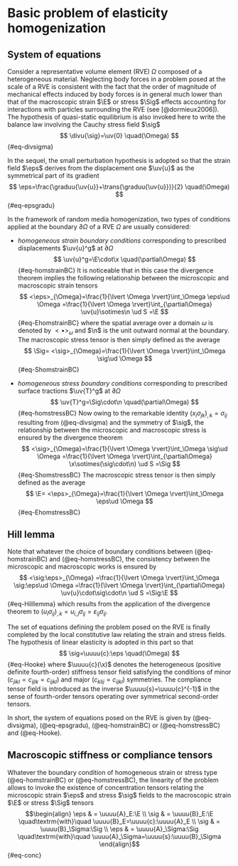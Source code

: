 # Basic problem of elasticity homogenization {#sec-basics_elas}

## System of equations {#sec-basics_elas_sys_eq}

Consider a representative volume element (RVE) $\Omega$ composed of a heterogeneous material. Neglecting body forces in a problem posed at the scale of a RVE is consistent with the fact that the order of magnitude of mechanical effects induced by body forces is in general much lower than that of the macroscopic strain $\E$ or stress $\Sig$ effects accounting for interactions with particles surrounding the RVE (see [@dormieux2006]). The hypothesis of quasi-static equilibrium is also invoked here to write the balance law involving the Cauchy stress field $\sig$
$$
\divu{\sig}=\uv{0} \quad(\Omega)
$${#eq-divsigma}

In the sequel, the small perturbation hypothesis is adopted so that the strain field $\eps$ derives from the displacement one $\uv{u}$ as the symmetrical part of its gradient
$$
\eps=\frac{\graduu{\uv{u}}+\trans{\graduu{\uv{u}}}}{2} \quad(\Omega)
$${#eq-epsgradu}

In the framework of random media homogenization, two types of conditions applied at the boundary $\partial\Omega$ of a RVE $\Omega$ are usually considered:

- *homogeneous strain boundary conditions* corresponding to prescribed displacements $\uv{u}^g$ at $\partial\Omega$
$$
\uv{u}^g=\E\cdot\x \quad(\partial\Omega)
$${#eq-homstrainBC}
It is noticeable that in this case the divergence theorem implies the following relationship between the microscopic and macroscopic strain tensors
$$
<\eps>_{\Omega}=\frac{1}{\lvert \Omega \rvert}\int_\Omega \eps\ud \Omega
=\frac{1}{\lvert \Omega \rvert}\int_{\partial\Omega} \uv{u}\sotimes\n \ud S
=\E
$${#eq-EhomstrainBC}
where the spatial average over a domain $\omega$ is denoted by $<\bullet>_\omega$ and $\n$ is the unit outward normal at the boundary.
The macroscopic stress tensor is then simply defined as the average
$$
\Sig=
<\sig>_{\Omega}=\frac{1}{\lvert \Omega \rvert}\int_\Omega \sig\ud \Omega
$${#eq-ShomstrainBC}

- *homogeneous stress boundary conditions* corresponding to prescribed surface tractions $\uv{T}^g$ at $\partial\Omega$
$$
\uv{T}^g=\Sig\cdot\n \quad(\partial\Omega)
$${#eq-homstressBC}
Now owing to the remarkable identity $(x_i\sigma_{jk})_{,k}=\sigma_{ij}$ resulting from (@eq-divsigma) and the symmetry of $\sig$, the relationship between the microscopic and macroscopic stress is ensured by the divergence theorem
$$
<\sig>_{\Omega}=\frac{1}{\lvert \Omega \rvert}\int_\Omega \sig\ud \Omega
=\frac{1}{\lvert \Omega \rvert}\int_{\partial\Omega} \x\sotimes(\sig\cdot\n) \ud S
=\Sig
$${#eq-ShomstressBC}
The macroscopic stress tensor is then simply defined as the average
$$
\E=
<\eps>_{\Omega}=\frac{1}{\lvert \Omega \rvert}\int_\Omega \eps\ud \Omega
$${#eq-EhomstressBC}

::: {.callout-note}
## Hill lemma

Note that whatever the choice of boundary conditions between (@eq-homstrainBC) and (@eq-homstressBC), the consistency between the microscopic and macroscopic works is ensured by
$$
<\sig:\eps>_{\Omega}
=\frac{1}{\lvert \Omega \rvert}\int_\Omega \sig:\eps\ud \Omega
=\frac{1}{\lvert \Omega \rvert}\int_{\partial\Omega} \uv{u}\cdot\sig\cdot\n \ud S
=\Sig:\E
$${#eq-Hilllemma}
which results from the application of the divergence theorem to $(u_i\sigma_{ij})_{,k}=u_{i,j}\sigma_{ij}=\varepsilon_{ij}\sigma_{ij}$.
:::

The set of equations defining the problem posed on the RVE is finally completed by the local constitutive law relating the strain and stress fields. The hypothesis of linear elasticity is adopted in this part so that
$$
\sig=\uuuu{c}:\eps \quad(\Omega)
$${#eq-Hooke}
where $\uuuu{c}(\x)$ denotes the heterogeneous (positive definite fourth-order) stiffness tensor field satisfying the conditions of minor ($c_{jikl}=c_{ijlk}=c_{ijkl}$) and major ($c_{klij}=c_{ijkl}$) symmetries. The compliance tensor field is introduced as the inverse $\uuuu{s}=\uuuu{c}^{-1}$ in the sense of fourth-order tensors operating over symmetrical second-order tensors.

In short, the system of equations posed on the RVE is given by (@eq-divsigma), (@eq-epsgradu), (@eq-homstrainBC) or (@eq-homstressBC) and (@eq-Hooke).

## Macroscopic stiffness or compliance tensors {#sec-basics_elas_mac_stiff}

Whatever the boundary condition of homogeneous strain or stress type (@eq-homstrainBC) or (@eq-homstressBC), the linearity of the problem allows to invoke the existence of concentration tensors relating the microscopic strain $\eps$ and stress $\sig$ fields to the macroscopic strain $\E$ or stress $\Sig$ tensors
$$\begin{align}
\eps & =  \uuuu{A}_E:\E \\
\sig & =  \uuuu{B}_E:\E \quad\textrm{with}\quad \uuuu{B}_E=\uuuu{c}:\uuuu{A}_E \\
\sig & =  \uuuu{B}_\Sigma:\Sig \\
\eps & =  \uuuu{A}_\Sigma:\Sig \quad\textrm{with}\quad \uuuu{A}_\Sigma=\uuuu{s}:\uuuu{B}_\Sigma 
\end{align}$${#eq-conc}